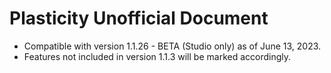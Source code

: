 # Plasticity Unofficial Document

- Compatible with version 1.1.26 - BETA (Studio only) as of June 13, 2023.
- Features not included in version 1.1.3 will be marked accordingly.